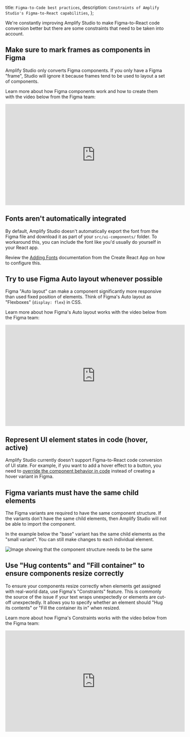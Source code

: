   title: `Figma-to-Code best practices`,
  description: `Constraints of Amplify Studio's Figma-to-React capabilities`,
};

We're constantly improving Amplify Studio to make Figma-to-React code conversion better but there are some constraints that need to be taken into account.

## Make sure to mark frames as components in Figma
Amplify Studio only converts Figma components. If you only have a Figma "frame", Studio will ignore it because frames tend to be used to layout a set of components.

Learn more about how Figma components work and how to create them with the video below from the Figma team:

<iframe width="560" height="315" src="https://www.youtube.com/embed/k74IrUNaJVk?start=40" title="YouTube video player" frameborder="0" allow="accelerometer; autoplay; clipboard-write; encrypted-media; gyroscope; picture-in-picture" allowfullscreen></iframe>

## Fonts aren't automatically integrated

By default, Amplify Studio doesn't automatically export the font from the Figma file and download it as part of your `src/ui-components/` folder. To workaround this, you can include the font like you'd usually do yourself in your React app. 

Review the [Adding Fonts](https://create-react-app.dev/docs/adding-images-fonts-and-files/) documentation from the Create React App on how to configure this.

## Try to use Figma Auto layout whenever possible

Figma "Auto layout" can make a component significantly more responsive than used fixed position of elements. Think of Figma's Auto layout as "Flexboxes" (`display: flex`) in CSS. 

Learn more about how Figma's Auto layout works with the video below from the Figma team:

<iframe width="560" height="315" src="https://www.youtube.com/embed/PNJxeD29ZTg" title="YouTube video player" frameborder="0" allow="accelerometer; autoplay; clipboard-write; encrypted-media; gyroscope; picture-in-picture" allowfullscreen></iframe>

## Represent UI element states in code (hover, active)

Amplify Studio currently doesn't support Figma-to-React code conversion of UI state. For example, if you want to add a hover effect to a button, you need to [override the component behavior in code](/console/uibuilder/override/#set-hover-states-on-icons) instead of creating a hover variant in Figma.

## Figma variants must have the same child elements

The Figma variants are required to have the same component structure. If the variants don't have the same child elements, then Amplify Studio will not be able to import the component.

In the example below the "base" variant has the same child elements as the "small variant". You can still make changes to each individual element.

![Image showing that the component structure needs to be the same](/images/studio/responsive/component-structure.png)

## Use "Hug contents" and "Fill container" to ensure components resize correctly

To ensure your components resize correctly when elements get assigned with real-world data, use Figma's "Constraints" feature. This is commonly the source of the issue if your text wraps unexpectedly or elements are cut-off unexpectedly. It allows you to specify whether an element should "Hug its contents" or "Fill the container its in" when resized.

Learn more about how Figma's Constraints works with the video below from the Figma team:

<iframe width="560" height="315" src="https://www.youtube.com/embed/LHY9cm_2zwU?start=15" title="YouTube video player" frameborder="0" allow="accelerometer; autoplay; clipboard-write; encrypted-media; gyroscope; picture-in-picture" allowfullscreen></iframe>

